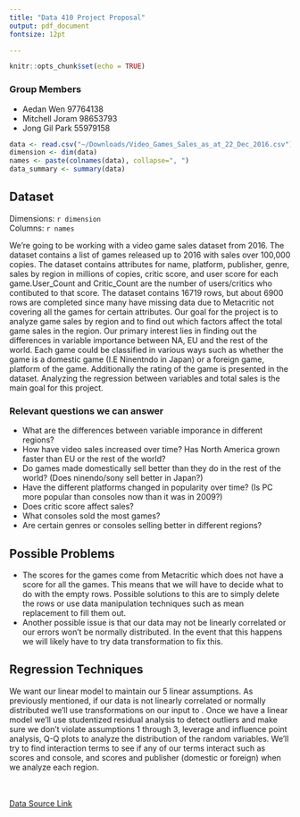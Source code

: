 ```yaml
---
title: "Data 410 Project Proposal"
output: pdf_document
fontsize: 12pt

---
```


```r
knitr::opts_chunk$set(echo = TRUE)
```
### Group Members
  * Aedan Wen 97764138
  * Mitchell Joram 98653793
  * Jong Gil Park 55979158

```r
data <- read.csv("~/Downloads/Video_Games_Sales_as_at_22_Dec_2016.csv")
dimension <- dim(data)
names <- paste(colnames(data), collapse=", ")
data_summary <- summary(data)
```


## Dataset

Dimensions: `r dimension`\
Columns: `r names`\

We’re going to be working with a video game sales dataset from 2016. The dataset contains a list of games released up to 2016 with sales over 100,000 copies. The dataset contains attributes for name, platform, publisher, genre, sales by region in millions of copies, critic score, and user score for each game.User_Count and Critic_Count are the number of users/critics who contibuted to that score. The dataset contains 16719 rows, but about 6900 rows are completed since many have missing data due to Metacritic not covering all the games for certain attributes.
Our goal for the project is to analyze game sales by region and to find out which factors affect the total game sales in the region. Our primary interest lies in finding out the differences in variable importance between NA, EU and the rest of the world. Each game could be classified in various ways such as whether the game is a domestic game (I.E Ninentndo in Japan) or a foreign game, platform of the game.  Additionally the rating of the game is presented in the dataset. Analyzing the regression between variables and total sales is the main goal for this project.

###  Relevant questions we can answer

* What are the differences between variable imporance in different regions?
* How have video sales increased over time? Has North America grown faster than EU or the rest of the world?
* Do games made domestically sell better than they do in the rest of the world? (Does ninendo/sony sell better in Japan?)
* Have the different platforms changed in popularity over time? (Is PC more popular than consoles now than it was in 2009?)
* Does critic score affect sales?
* What consoles sold the most games?
* Are certain genres or consoles selling better in different regions?

## Possible Problems

* The scores for the games come from Metacritic which does not have a score for all the games. This means that we will have to decide what to do with the empty rows.  Possible solutions to this are to simply delete the rows or use data manipulation techniques such as mean replacement to fill them out.
* Another possible issue is that our data may not be linearly correlated or our errors won't be normally distributed. In the event that this happens we will likely have to try data transformation to fix this.

## Regression Techniques

We want our linear model to maintain our 5 linear assumptions. As previously mentioned, if our data is not linearly correlated or normally distributed we’ll use transformations on our input to . Once we have a linear model we’ll use studentized residual analysis to detect outliers and make sure we don’t violate assumptions 1 through 3, leverage and influence point analysis, Q-Q plots to analyze the distribution of the random variables. We’ll try to find interaction terms to see if any of our terms interact such as scores and console, and scores and publisher (domestic or foreign) when we analyze each region.
\
\
\

[Data Source Link](https://www.kaggle.com/sidtwr/videogames-sales-dataset)\


